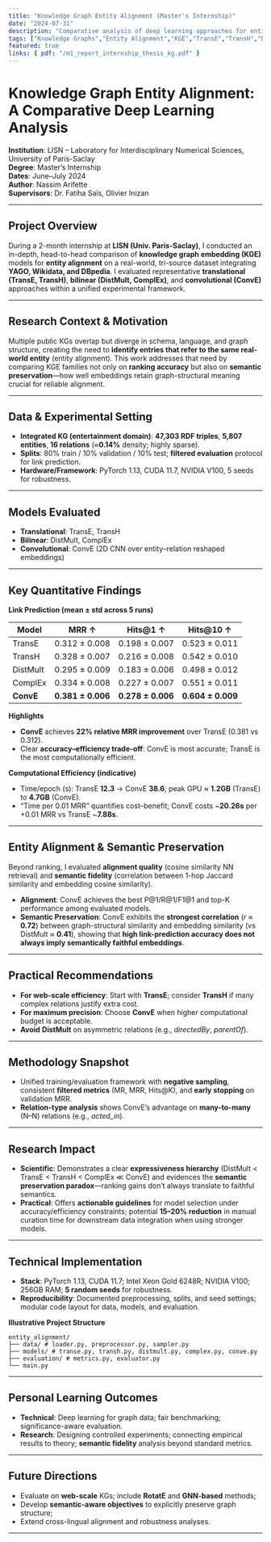```yaml
---
title: "Knowledge Graph Entity Alignment (Master's Internship)"
date: "2024-07-31"
description: "Comparative analysis of deep learning approaches for entity alignment in knowledge graphs (YAGO/Wikidata/DBpedia) at LISN, Univ. Paris-Saclay."
tags: ["Knowledge Graphs","Entity Alignment","KGE","TransE","TransH","DistMult","ComplEx","ConvE","PyTorch","CUDA","Semantic Web"]
featured: true
links: { pdf: "/m1_report_internship_thesis_kg.pdf" }
---
```



# Knowledge Graph Entity Alignment: A Comparative Deep Learning Analysis

**Institution**: LISN – Laboratory for Interdisciplinary Numerical Sciences, University of Paris-Saclay  
**Degree**: Master’s Internship  
**Dates**: June–July 2024  
**Author**: Nassim Arifette  
**Supervisors**: Dr. Fatiha Saïs, Olivier Inizan

---

## Project Overview

During a 2-month internship at **LISN (Univ. Paris-Saclay)**, I conducted an in-depth, head-to-head comparison of **knowledge graph embedding (KGE)** models for **entity alignment** on a real-world, tri-source dataset integrating **YAGO, Wikidata, and DBpedia**. I evaluated representative **translational (TransE, TransH)**, **bilinear (DistMult, ComplEx)**, and **convolutional (ConvE)** approaches within a unified experimental framework.

---

## Research Context & Motivation

Multiple public KGs overlap but diverge in schema, language, and graph structure, creating the need to **identify entries that refer to the same real-world entity** (entity alignment). This work addresses that need by comparing KGE families not only on **ranking accuracy** but also on **semantic preservation**—how well embeddings retain graph-structural meaning crucial for reliable alignment.

---

## Data & Experimental Setting

- **Integrated KG (entertainment domain)**: **47,303 RDF triples**, **5,807 entities**, **16 relations** (≈**0.14%** density; highly sparse).  
- **Splits**: 80% train / 10% validation / 10% test; **filtered evaluation** protocol for link prediction.  
- **Hardware/Framework**: PyTorch 1.13, CUDA 11.7, NVIDIA V100, 5 seeds for robustness.

---

## Models Evaluated

- **Translational**: TransE, TransH  
- **Bilinear**: DistMult, ComplEx  
- **Convolutional**: ConvE (2D CNN over entity–relation reshaped embeddings)

---

## Key Quantitative Findings

**Link Prediction (mean ± std across 5 runs)**  

| Model    | MRR ↑        | Hits@1 ↑     | Hits@10 ↑    |
|----------|---------------|--------------|--------------|
| TransE   | 0.312 ± 0.008 | 0.198 ± 0.007| 0.523 ± 0.011|
| TransH   | 0.328 ± 0.007 | 0.216 ± 0.008| 0.542 ± 0.010|
| DistMult | 0.295 ± 0.009 | 0.183 ± 0.006| 0.498 ± 0.012|
| ComplEx  | 0.334 ± 0.008 | 0.227 ± 0.007| 0.551 ± 0.011|
| **ConvE**| **0.381 ± 0.006** | **0.278 ± 0.006** | **0.604 ± 0.009** |


**Highlights**
- **ConvE** achieves **22% relative MRR improvement** over TransE (0.381 vs 0.312).  
- Clear **accuracy–efficiency trade-off**: ConvE is most accurate; TransE is the most computationally efficient.

**Computational Efficiency (indicative)**  
- Time/epoch (s): TransE **12.3** → ConvE **38.6**; peak GPU ≈ **1.2GB** (TransE) to **4.7GB** (ConvE).  
- “Time per 0.01 MRR” quantifies cost–benefit; ConvE costs ~**20.26s** per +0.01 MRR vs TransE ~**7.88s**.

---

## Entity Alignment & Semantic Preservation

Beyond ranking, I evaluated **alignment quality** (cosine similarity NN retrieval) and **semantic fidelity** (correlation between 1-hop Jaccard similarity and embedding cosine similarity).  
- **Alignment**: ConvE achieves the best P@1/R@1/F1@1 and top-K performance among evaluated models.  
- **Semantic Preservation**: ConvE exhibits the **strongest correlation** (*r* ≈ **0.72**) between graph-structural similarity and embedding similarity (vs DistMult ≈ **0.41**), showing that **high link-prediction accuracy does not always imply semantically faithful embeddings**.

---

## Practical Recommendations

- **For web-scale efficiency**: Start with **TransE**; consider **TransH** if many complex relations justify extra cost.  
- **For maximum precision**: Choose **ConvE** when higher computational budget is acceptable.  
- **Avoid** **DistMult** on asymmetric relations (e.g., *directedBy*, *parentOf*).

---

## Methodology Snapshot

- Unified training/evaluation framework with **negative sampling**, consistent **filtered metrics** (MR, MRR, Hits@K), and **early stopping** on validation MRR.  
- **Relation-type analysis** shows ConvE’s advantage on **many-to-many** (N–N) relations (e.g., *acted_in*).

---

## Research Impact

- **Scientific**: Demonstrates a clear **expressiveness hierarchy** (DistMult < TransE < TransH < ComplEx ≪ ConvE) and evidences the **semantic preservation paradox**—ranking gains don’t always translate to faithful semantics.  
- **Practical**: Offers **actionable guidelines** for model selection under accuracy/efficiency constraints; potential **15–20% reduction** in manual curation time for downstream data integration when using stronger models.

---

## Technical Implementation

- **Stack**: PyTorch 1.13, CUDA 11.7; Intel Xeon Gold 6248R; NVIDIA V100; 256GB RAM; **5 random seeds** for robustness.  
- **Reproducibility**: Documented preprocessing, splits, and seed settings; modular code layout for data, models, and evaluation.

**Illustrative Project Structure**
```
entity_alignment/
├── data/ # loader.py, preprocessor.py, sampler.py
├── models/ # transe.py, transh.py, distmult.py, complex.py, conve.py
├── evaluation/ # metrics.py, evaluator.py
└── main.py
```

---

## Personal Learning Outcomes

- **Technical**: Deep learning for graph data; fair benchmarking; significance-aware evaluation.  
- **Research**: Designing controlled experiments; connecting empirical results to theory; **semantic fidelity** analysis beyond standard metrics.

---

## Future Directions

- Evaluate on **web-scale** KGs; include **RotatE** and **GNN-based** methods;  
- Develop **semantic-aware objectives** to explicitly preserve graph structure;  
- Extend cross-lingual alignment and robustness analyses.

---